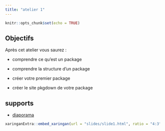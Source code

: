 ```yaml
---
title: "atelier 1"
---
```


```r
knitr::opts_chunk$set(echo = TRUE)
```

## Objectifs

Après cet atelier vous saurez : 

  -  comprendre ce qu’est un package
  
  -  comprendre la structure d’un package

  -  créer votre premier package

  -  créer le site pkgdown de votre package

## supports

- [diaporama](slides/slide1.html)

```r
xaringanExtra::embed_xaringan(url = "slides/slide1.html", ratio = "4:3")
```